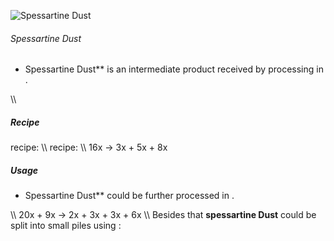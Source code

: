 ![Spessartine Dust ](/mods/techreborn/spessartine_dust.png)

###### Spessartine Dust


- Spessartine Dust** is an intermediate product received by
        processing
        <Mcitem id="techreborn:red_garnet_dust"/> in
        <Mcitem id="techreborn:industrial_centrifuge"/>.

\\\\

##### Recipe

<Mcitem id="minecraft:crafting_table"/> recipe: \\\\
<Recipe recipe=" input techreborn:small_pile_of_spessartine_dust
techreborn:small_pile_of_spessartine_dust air input
techreborn:small_pile_of_spessartine_dust
techreborn:small_pile_of_spessartine_dust air input air air air output
techreborn:spessartine_dust "/>
<Mcitem id="techreborn:industrial_centrifuge"/>
recipe: \\\\
16x<Mcitem id="techreborn:red_garnet_dust"/> -\>
3x<Mcitem id="techreborn:pyrope_dust"/> +
5x<Mcitem id="techreborn:almandine_dust"/> +
8x<Mcitem id="techreborn:spessartine_dust"/>

##### Usage

- Spessartine Dust** could be further processed in
        <Mcitem id="techreborn:industrial_electrolyzer"/>.

\\\\ 20x<Mcitem id="techreborn:spessartine_dust"/> +
9x<Mcitem id="techreborn:empty_cell"/> -\>
2x<Mcitem id="techreborn:aluminium_dust"/> +
3x<Mcitem id="techreborn:manganese_dust"/> +
3x<Mcitem id="techreborn:silicon_cell"/> +
6x<Mcitem id="techreborn:compressed_air_cell"/>
\\\\ Besides that **spessartine Dust** could be split into small
piles using <Mcitem id="minecraft:crafting_table"/>:
<Recipe recipe=" input air air air input air
techreborn:spessartine_dust air input air air air output
techreborn:small_pile_of_spessartine_dust,4 "/>
